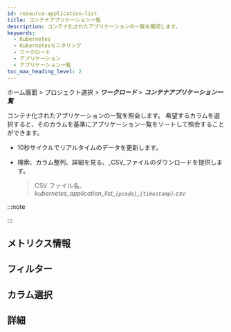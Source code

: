 ```yaml
---
id: resource-application-list
title: コンテナアプリケーション一覧
description: コンテナ化されたアプリケーションの一覧を確認します。
keywords:
  - Kubernetes
  - Kubernetesモニタリング
  - ワークロード
  - アプリケーション
  - アプリケーション一覧
toc_max_heading_level: 2
---
```


ホーム画面 > プロジェクト選択 > **_ワークロード_** > **_コンテナアプリケーション一覧_**

コンテナ化されたアプリケーションの一覧を照会します。 希望するカラムを選択すると、そのカラムを基準にアプリケーション一覧をソートして照会することができます。 

<ImgLang img='k8s-app-list.png' desc='アプリケーションリスト' />

- 10秒サイクルでリアルタイムのデータを更新します。

- 検索、カラム整列、詳細を見る、_CSV_ファイルのダウンロードを提供します。

  > CSV ファイル名、_kubernetes\_application\_list\_`{pcode}`\_`{timestamp}`.csv_

:::note 


<K8scomlist />

:::

## メトリクス情報


<K8slistmetric />
 
## フィルター


<K8slistfilter />
  
## カラム選択


<K8slistcl />
 
## 詳細


<K8slistdetail />
